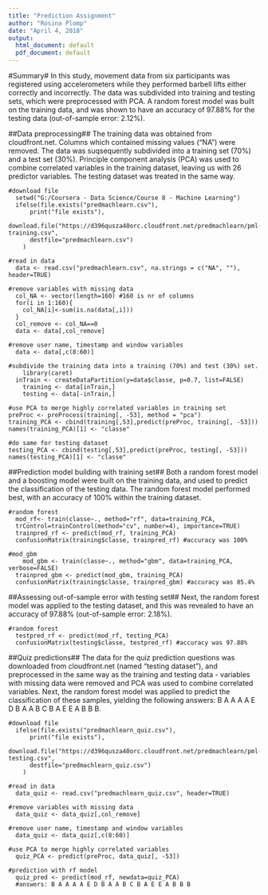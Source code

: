 ---
title: "Prediction Assignment"
author: "Rosina Plomp"
date: "April 4, 2018"
output:
  html_document: default
  pdf_document: default
---
#Summary#
In this study, movement data from six participants was registered using accelerometers while they performed barbell lifts either correctly and incorrectly. The data was subdivided into training and testing sets, which were preprocessed with PCA. A random forest model was built on the training data, and was shown to have an accuracy of 97.88% for the testing data (out-of-sample error: 2.12%).

##Data preprocessing##
The training data was obtained from cloudfront.net. Columns which contained missing values ("NA") were removed. The data was suqsequently subdivided into a training set (70%) and a test set (30%). Principle component analysis (PCA) was used to combine correlated variables in the training dataset, leaving us with 26 predictor variables. The testing dataset was treated in the same way.

```{data preprocessing and subsampling}
#download file
  setwd("G:/Coursera - Data Science/Course 8 - Machine Learning")
  ifelse(file.exists("predmachlearn.csv"),
      print("file exists"), 
      download.file("https://d396qusza40orc.cloudfront.net/predmachlearn/pml-training.csv", 
      destfile="predmachlearn.csv")
    )
    
#read in data 
  data <- read.csv("predmachlearn.csv", na.strings = c("NA", ""), header=TRUE)

#remove variables with missing data
  col_NA <- vector(length=160) #160 is nr of columns
  for(i in 1:160){
    col_NA[i]<-sum(is.na(data[,i]))
  }
  col_remove <- col_NA==0
  data <- data[,col_remove]
  
#remove user name, timestamp and window variables
  data <- data[,c(8:60)]
  
#subdivide the training data into a training (70%) and test (30%) set. 
	library(caret)
  inTrain <- createDataPartition(y=data$classe, p=0.7, list=FALSE)
	training <- data[inTrain,]
	testing <- data[-inTrain,]
  
#use PCA to merge highly correlated variables in training set
preProc <- preProcess(training[, -53], method = "pca")
training_PCA <- cbind(training[,53],predict(preProc, training[, -53]))
names(training_PCA)[1] <- "classe"

#do same for testing dataset
testing_PCA <- cbind(testing[,53],predict(preProc, testing[, -53]))
names(testing_PCA)[1] <- "classe"
```  

##Prediction model building with training set##
Both a random forest model and a boosting model were built on the training data, and used to predict the classification of the testing data. The random forest model performed best, with an accuracy of 100% within the training dataset. 

```{train models}
#random forest
  mod_rf<- train(classe~., method="rf", data=training_PCA, 
  trControl=trainControl(method="cv", number=4), importance=TRUE)
  trainpred_rf <- predict(mod_rf, training_PCA)
  confusionMatrix(training$classe, trainpred_rf) #accuracy was 100%

#mod_gbm
	mod_gbm <- train(classe~., method="gbm", data=training_PCA, verbose=FALSE)
  trainpred_gbm <- predict(mod_gbm, training_PCA)
  confusionMatrix(training$classe, trainpred_gbm) #accuracy was 85.4%
```

##Assessing out-of-sample error with testing set##
Next, the random forest model was applied to the testing dataset, and this was revealed to have an accuracy of 97.88% (out-of-sample error: 2.18%).

```{testing data}
#random forest
  testpred_rf <- predict(mod_rf, testing_PCA)
  confusionMatrix(testing$classe, testpred_rf) #accuracy was 97.88%
```

##Quiz predictions##
The data for the quiz prediction questions was downloaded from cloudfront.net (named "testing dataset"), and preprocessed in the same way as the training and testing data - variables with missing data were removed and PCA was used to combine correlated variables. Next, the random forest model was applied to predict the classification of these samples, yielding the following answers: B A A A A E D B A A B C B A E E A B B B.

```{quiz}
#download file
  ifelse(file.exists("predmachlearn_quiz.csv"),
      print("file exists"), 
      download.file("https://d396qusza40orc.cloudfront.net/predmachlearn/pml-testing.csv", 
      destfile="predmachlearn_quiz.csv")
    )
    
#read in data 
  data_quiz <- read.csv("predmachlearn_quiz.csv", header=TRUE)

#remove variables with missing data
  data_quiz <- data_quiz[,col_remove]

#remove user name, timestamp and window variables
  data_quiz <- data_quiz[,c(8:60)]
  
#use PCA to merge highly correlated variables
  quiz_PCA <- predict(preProc, data_quiz[, -53])

#prediction with rf model
  quiz_pred <- predict(mod_rf, newdata=quiz_PCA)
  #answers: B A A A A E D B A A B C B A E E A B B B
    
```
